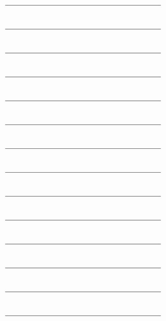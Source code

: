 {{Portal:海军/box-header|装备|Portal:海军/装备|}}
{{Portal:海军/装备/1}} <div style="clear: both"></div><br/><hr/><br/>
{{Portal:海军/装备/2}} <div style="clear: both"></div><br/><hr/><br/>
{{Portal:海军/装备/3}} <div style="clear: both"></div><br/><hr/><br/>
{{Portal:海军/装备/4}} <div style="clear: both"></div><br/><hr/><br/>
{{Portal:海军/装备/5}} <div style="clear: both"></div><br/><hr/><br/>
{{Portal:海军/装备/6}} <div style="clear: both"></div><br/><hr/><br/>
{{Portal:海军/装备/7}} <div style="clear: both"></div><br/><hr/><br/>
{{Portal:海军/装备/8}} <div style="clear: both"></div><br/><hr/><br/>
{{Portal:海军/装备/9}} <div style="clear: both"></div><br/><hr/><br/>
{{Portal:海军/装备/10}} <div style="clear: both"></div><br/><hr/><br/>
{{Portal:海军/装备/11}} <div style="clear: both"></div><br/><hr/><br/>
{{Portal:海军/装备/12}} <div style="clear: both"></div><br/><hr/><br/>
{{Portal:海军/装备/13}} <div style="clear: both"></div><br/><hr/><br/>
{{Portal:海军/装备/14}} <div style="clear: both"></div><br/><hr/><br/>
{{Portal:海军/box-footer|}}